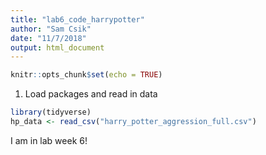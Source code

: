 ```yaml
---
title: "lab6_code_harrypotter"
author: "Sam Csik"
date: "11/7/2018"
output: html_document
---
```


```r
knitr::opts_chunk$set(echo = TRUE)
```

1. Load packages and read in data
```r
library(tidyverse)
hp_data <- read_csv("harry_potter_aggression_full.csv")
```
I am in lab week 6!
